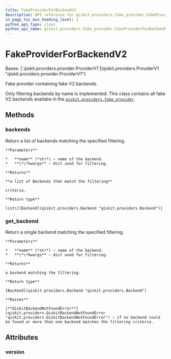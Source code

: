 ```yaml
---
title: FakeProviderForBackendV2
description: API reference for qiskit.providers.fake_provider.FakeProviderForBackendV2
in_page_toc_min_heading_level: 1
python_api_type: class
python_api_name: qiskit.providers.fake_provider.FakeProviderForBackendV2
---
```


# FakeProviderForBackendV2

<Class id="qiskit.providers.fake_provider.FakeProviderForBackendV2" isDedicatedPage={true} github="https://github.com/qiskit/qiskit/tree/stable/0.22/qiskit/providers/fake_provider/fake_provider.py" signature="FakeProviderForBackendV2">
  Bases: [`qiskit.providers.provider.ProviderV1`](qiskit.providers.ProviderV1 "qiskit.providers.provider.ProviderV1")

  Fake provider containing fake V2 backends.

  Only filtering backends by name is implemented. This class contains all fake V2 backends availabe in the [`qiskit.providers.fake_provider`](providers_fake_provider#module-qiskit.providers.fake_provider "qiskit.providers.fake_provider").

  ## Methods

  ### backends

  <Function id="qiskit.providers.fake_provider.FakeProviderForBackendV2.backends" name="backends" signature="FakeProviderForBackendV2.backends(name=None, **kwargs)">
    Return a list of backends matching the specified filtering.

    **Parameters**

    *   **name** (*str*) – name of the backend.
    *   **\*\*kwargs** – dict used for filtering.

    **Returns**

    **a list of Backends that match the filtering**

    criteria.

    **Return type**

    list\[[Backend](qiskit.providers.Backend "qiskit.providers.Backend")]
  </Function>

  ### get\_backend

  <Function id="qiskit.providers.fake_provider.FakeProviderForBackendV2.get_backend" name="get_backend" signature="FakeProviderForBackendV2.get_backend(name=None, **kwargs)">
    Return a single backend matching the specified filtering.

    **Parameters**

    *   **name** (*str*) – name of the backend.
    *   **\*\*kwargs** – dict used for filtering.

    **Returns**

    a backend matching the filtering.

    **Return type**

    [Backend](qiskit.providers.Backend "qiskit.providers.Backend")

    **Raises**

    [**QiskitBackendNotFoundError**](qiskit.providers.QiskitBackendNotFoundError "qiskit.providers.QiskitBackendNotFoundError") – if no backend could be found or more than one backend matches the filtering criteria.
  </Function>

  ## Attributes

  ### version

  <Attribute id="qiskit.providers.fake_provider.FakeProviderForBackendV2.version" name="version" attributeValue="1" />
</Class>

